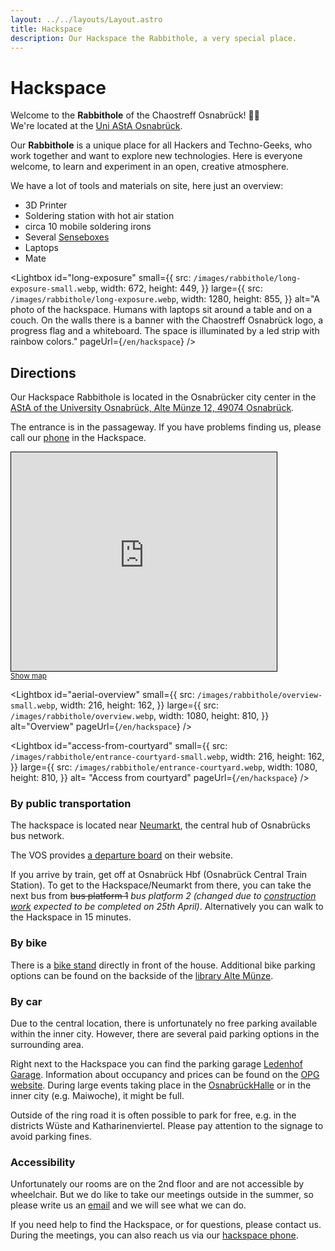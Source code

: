 ```yaml
---
layout: ../../layouts/Layout.astro
title: Hackspace
description: Our Hackspace the Rabbithole, a very special place.
---
```



# Hackspace

Welcome to the **Rabbithole** of the Chaostreff Osnabrück! 🐇✨<br/>
We're located at the [Uni AStA Osnabrück](/en/hackspace#directions).

Our **Rabbithole** is a unique place for all Hackers and Techno-Geeks, who work together and want to explore new technologies. Here is everyone welcome, to learn and experiment in an open, creative atmosphere.

We have a lot of tools and materials on site, here just an overview:

- 3D Printer
- Soldering station with hot air station
- circa 10 mobile soldering irons
- Several [Senseboxes](https://sensebox.de/)
- Laptops
- Mate

<Lightbox
  id="long-exposure"
  small={{
    src: `/images/rabbithole/long-exposure-small.webp`,
    width: 672,
    height: 449,
  }}
  large={{
    src: `/images/rabbithole/long-exposure.webp`,
    width: 1280,
    height: 855,
  }}
  alt="A photo of the hackspace. Humans with laptops sit around a table and on a couch. On the walls there is a banner with the Chaostreff Osnabrück logo, a progress flag and a whiteboard. The space is illuminated by a led strip with rainbow colors."
  pageUrl={`/en/hackspace`}
/>

## Directions

Our Hackspace Rabbithole is located in the Osnabrücker city center in the [AStA of the University Osnabrück, Alte Münze 12, 49074 Osnabrück](https://www.openstreetmap.org/way/696172783).

The entrance is in the passageway. If you have problems finding us, please call our [phone](/en/contact) in the Hackspace.

<iframe
  width="425"
  height="350"
  loading="lazy"
  src="https://www.openstreetmap.org/export/embed.html?bbox=8.043885827064516%2C52.27170106338023%2C8.047828674316408%2C52.273778889502324&amp;layer=mapnik&amp;marker=52.27273998861608%2C8.04585725069046"
  style="border: 1px solid black"
  title="Openstreetmap marking the location of the Hackspace"
></iframe>
<br />
<small>
  <a
    rel="noreferrer"
    target="_blank"
    href="https://www.openstreetmap.org/?mlat=52.272740&amp;mlon=8.045857#map=19/52.272740/8.045857"
  >
    Show map
  </a>
</small>

<div className="flex gap-3">
<Lightbox
  id="access-from-ledenhof"
  small={{
    src: `/images/rabbithole/entrance-ledenhof-small.webp`,
   width: 216,
    height: 162,
  }}
  large={{
    src: `/images/rabbithole/entrance-ledenhof.webp`,
    width: 1080,
    height: 810,
  }}
  alt="Access from Ledenhof"
  pageUrl={`/en/hackspace`}
/>

<Lightbox
  id="aerial-overview"
  small={{
    src: `/images/rabbithole/overview-small.webp`,
    width: 216,
    height: 162,
  }}
  large={{
    src: `/images/rabbithole/overview.webp`,
    width: 1080,
    height: 810,
  }}
  alt="Overview"
  pageUrl={`/en/hackspace`}
/>

<Lightbox
  id="access-from-courtyard"
  small={{
    src: `/images/rabbithole/entrance-courtyard-small.webp`,
    width: 216,
    height: 162,
  }}
  large={{
    src: `/images/rabbithole/entrance-courtyard.webp`,
    width: 1080,
    height: 810,
  }}
  alt= "Access from courtyard"
  pageUrl={`/en/hackspace`}
/>
</div>

### By public transportation

The hackspace is located near [Neumarkt](https://www.openstreetmap.org/node/1747348346), the central hub of Osnabrücks bus network.

The VOS provides [a departure board](https://www.vos.info/fahrplaner/#depart!Z%7COsnabr%C3%BCck%20Neumarkt) on their website.

If you arrive by train, get off at Osnabrück Hbf (Osnabrück Central Train Station). To get to the Hackspace/Neumarkt from there, you can take the next bus from ~~bus platform 1~~ _bus platform 2 (changed due to [construction work](https://www.vos.info/fahrplan/zentrale-umstiegspunkte/#c1114) expected to be completed on 25th April)_. Alternatively you can walk to the Hackspace in 15 minutes.

### By bike

There is a [bike stand](https://www.openstreetmap.org/node/473015925) directly in front of the house. Additional bike parking options can be found on the backside of the [library Alte Münze](https://www.openstreetmap.org/node/1747348346).

### By car

Due to the central location, there is unfortunately no free parking available within the inner city. However, there are several paid parking options in the surrounding area.

Right next to the Hackspace you can find the parking garage [Ledenhof Garage](https://www.parken-osnabrueck.de/parken/parkplatzsuche/detail/parkhaus-ledenhof-garage.html). Information about occupancy and prices can be found on the [OPG website](https://www.parken-osnabrueck.de/parken/parkplatzsuche/detail/parkhaus-ledenhof-garage.html). During large events taking place in the [OsnabrückHalle](https://www.osnabrueckhalle.de/besuchen/programm/) or in the inner city (e.g. Maiwoche), it might be full.

Outside of the ring road it is often possible to park for free, e.g. in the districts Wüste and Katharinenviertel. Please pay attention to the signage to avoid parking fines.

### Accessibility

Unfortunately our rooms are on the 2nd floor and are not accessible by wheelchair. But we do like to take our meetings outside in the summer, so please write us an [email](/en/contact) and we will see what we can do.

If you need help to find the Hackspace, or for questions, please contact us. During the meetings, you can also reach us via our [hackspace phone](/en/contact).
